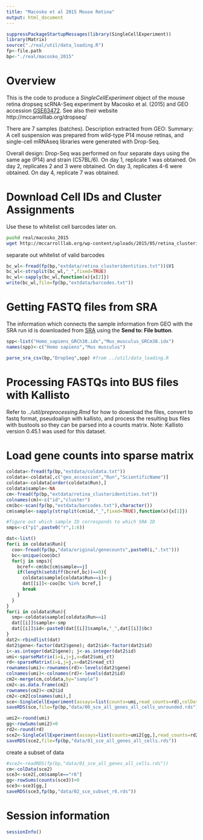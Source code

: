 ```yaml
---
title: "Macosko et al 2015 Mouse Retina"
output: html_document
---
```


```r
suppressPackageStartupMessages(library(SingleCellExperiment))
library(Matrix)
source("./real/util/data_loading.R")
fp<-file.path
bp<-"./real/macosko_2015"
```

# Overview 
This is the code to produce a *SingleCellExperiment* object of the mouse retina dropseq scRNA-Seq experiment by Macosko et al. (2015) and GEO accession [GSE63472](https://www.ncbi.nlm.nih.gov/geo/query/acc.cgi?acc=GSE63472). See also their website http://mccarrolllab.org/dropseq/

There are 7 samples (batches). Description extracted from GEO: 
Summary: A cell suspension was prepared from wild-type P14 mouse retinas, and single-cell mRNAseq libraries were generated with Drop-Seq.

Overall design:	Drop-Seq was performed on four separate days using the same age (P14) and strain (C57BL/6). On day 1, replicate 1 was obtained. On day 2, replicates 2 and 3 were obtained. On day 3, replicates 4-6 were obtained. On day 4, replicate 7 was obtained.

# Download Cell IDs and Cluster Assignments

Use these to whitelist cell barcodes later on.
```bash
pushd real/macosko_2015
wget http://mccarrolllab.org/wp-content/uploads/2015/05/retina_clusteridentities.txt -P extdata
```
separate out whitelist of valid barcodes
```r
bc_wl<-fread(fp(bp,"extdata/retina_clusteridentities.txt"))$V1
bc_wl<-strsplit(bc_wl,"_",fixed=TRUE)
bc_wl<-sapply(bc_wl,function(x){x[2]})
write(bc_wl,file=fp(bp,"extdata/barcodes.txt"))
```

# Getting FASTQ files from SRA

The information which connects the sample information from GEO with the SRA run id is downloaded from [SRA](https://www.ncbi.nlm.nih.gov/sra?term=SRP050054) using the **Send to: File button**.

```r
spp<-list("Homo_sapiens_GRCh38.idx","Mus_musculus_GRCm38.idx")
names(spp)<-c("Homo sapiens","Mus musculus")

parse_sra_csv(bp,"DropSeq",spp) #from ../util/data_loading.R
```

# Processing FASTQs into BUS files with Kallisto

Refer to *../util/preprocessing.Rmd* for how to download the files, convert to fastq format, pseudoalign with kallisto, and process the resulting bus files with bustools so they can be parsed into a counts matrix. Note: Kallisto version 0.45.1 was used for this dataset.

# Load gene counts into sparse matrix

```r
coldata<-fread(fp(bp,"extdata/coldata.txt"))
coldata<-coldata[,c("geo_accession","Run","ScientificName")]
coldata<-coldata[order(coldata$Run),]
coldata$sample<-NA
cm<-fread(fp(bp,"extdata/retina_clusteridentities.txt"))
colnames(cm)<-c("id","cluster")
cm$bc<-scan(fp(bp,"extdata/barcodes.txt"),character())
cm$sample<-sapply(strsplit(cm$id,"_",fixed=TRUE),function(x){x[1]})

#figure out which sample ID corresponds to which SRA ID
smps<-c("p1",paste0("r",1:6))

dat<-list()
for(i in coldata$Run){
  coo<-fread(fp(bp,"data/original/genecounts",paste0(i,".txt")))
  bc<-unique(coo$bc)
  for(j in smps){
    bcref<-cm$bc[cm$sample==j]
    if(length(setdiff(bcref,bc))==0){
      coldata$sample[coldata$Run==i]<-j
      dat[[i]]<-coo[bc %in% bcref,]
      break
    }
  }
}
for(i in coldata$Run){
  smp<-coldata$sample[coldata$Run==i]
  dat[[i]]$sample<-smp
  dat[[i]]$id<-paste0(dat[[i]]$sample,"_",dat[[i]]$bc)
}
dat2<-rbindlist(dat)
dat2$gene<-factor(dat2$gene); dat2$id<-factor(dat2$id)
i<-as.integer(dat2$gene); j<-as.integer(dat2$id)
umi<-sparseMatrix(i=i,j=j,x=dat2$umi_ct)
rd<-sparseMatrix(i=i,j=j,x=dat2$read_ct)
rownames(umi)<-rownames(rd)<-levels(dat2$gene)
colnames(umi)<-colnames(rd)<-levels(dat2$id)
cm2<-merge(cm,coldata,by="sample")
cm2<-as.data.frame(cm2)
rownames(cm2)<-cm2$id
cm2<-cm2[colnames(umi),]
sce<-SingleCellExperiment(assays=list(counts=umi,read_counts=rd),colData=cm2)
saveRDS(sce,file=fp(bp,"data/00_sce_all_genes_all_cells_unrounded.rds"))

umi2<-round(umi)
gg<-rowSums(umi2)>0
rd2<-round(rd)
sce2<-SingleCellExperiment(assays=list(counts=umi2[gg,],read_counts=rd2[gg,]),colData=cm2)
saveRDS(sce2,file=fp(bp,"data/01_sce_all_genes_all_cells.rds"))
```

create a subset of data

```r
#sce2<-readRDS(fp(bp,"data/01_sce_all_genes_all_cells.rds"))
cm<-colData(sce2)
sce3<-sce2[,cm$sample=="r6"]
gg<-rowSums(counts(sce3))>0
sce3<-sce3[gg,]
saveRDS(sce3,fp(bp,"data/02_sce_subset_r6.rds"))
```

# Session information

```r
sessionInfo()
```
